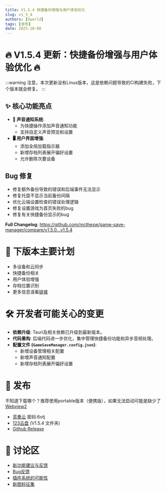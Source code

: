 ```yaml
---
title: V1.5.4 快捷备份增强与用户体验优化
slug: v1_5_4
authors: [Sworld]
tags: [发布]
date: 2025-10-08
---
```


# 🔥 V1.5.4 更新：快捷备份增强与用户体验优化 🔥

:::warning
注意，本次更新没有Linux版本，这是依赖问题导致的CI构建失败，下个版本就会修复。
:::

## ✨ 核心功能亮点

- **🔔 声音通知系统**:
    - 为快捷操作添加声音通知功能
    - 支持自定义声音预览和设置
- **🖥️ 用户界面增强**:
    - 添加全局加载指示器
    - 新增存档列表展开偏好设置
    - 允许删除次要设备

## Bug 修复
- 修复额外备份导致的错误和后端事件无法显示
- 修复托盘不显示当前备份间隔
- 优化云端设置检查的错误处理逻辑
- 修复设置游戏为首页失败的bug
- 修复有关快捷备份显示的bug

**Full Changelog**: https://github.com/mcthesw/game-save-manager/compare/v1.5.0...v1.5.4

# 🔮 下版本主要计划
- 多设备和云同步
- 快捷备份相关
- 用户体验增强
- 存档位置识别
- 更多信息请看[链接](https://github.com/mcthesw/game-save-manager/milestones)

# 🛠️ 开发者可能关心的变更
- **依赖升级**: Tauri及相关依赖已升级到最新版本。
- **代码重构**: 后端代码进一步优化，集中管理快捷备份功能和异步音频处理。
- **配置文件 (`GameSaveManager.config.json`)**:
    - 新增设备管理相关配置
    - 新增声音通知配置
    - 新增存档列表展开偏好设置

# 🚀 发布

不知道下载哪个？推荐使用portable版本（便携版），如果无法启动可能是缺少了[Webview2](https://developer.microsoft.com/microsoft-edge/webview2/)

- [蓝奏云](https://sworld.lanzouw.com/b01jslovde) 密码:6otj
- [123云盘](https://www.123pan.com/s/xdcDjv-mq9l.html) (V1.5.4 文件夹)
- [Github Release](https://github.com/mcthesw/game-save-manager/releases/tag/v1.5.4)

# 💬 讨论区
- [新功能建议与反馈](https://github.com/mcthesw/game-save-manager/discussions)
- [Bug反馈](https://github.com/mcthesw/game-save-manager/issues)
- [插件系统的可能性](https://github.com/mcthesw/game-save-manager/issues/126)
- [新图标征集](https://github.com/mcthesw/game-save-manager/discussions/34)